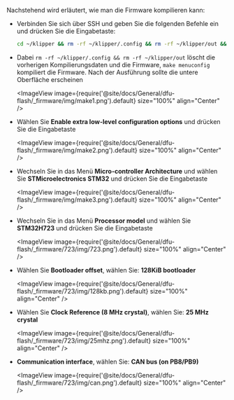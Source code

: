 Nachstehend wird erläutert, wie man die Firmware kompilieren kann:
* Verbinden Sie sich über SSH und geben Sie die folgenden Befehle ein und drücken Sie die Eingabetaste:

    ```bash
    cd ~/klipper && rm -rf ~/klipper/.config && rm -rf ~/klipper/out && make menuconfig
    ```

* Dabei `rm -rf ~/klipper/.config && rm -rf ~/klipper/out` löscht die vorherigen Kompilierungsdaten und die Firmware, `make menuconfig` kompiliert die Firmware. Nach der Ausführung sollte die untere Oberfläche erscheinen

    <ImageView image={require('@site/docs/General/dfu-flash/_firmware/img/make1.png').default} size="100%" align="Center" />

* Wählen Sie **Enable extra low-level configuration options** und drücken Sie die Eingabetaste

    <ImageView image={require('@site/docs/General/dfu-flash/_firmware/img/make2.png').default} size="100%" align="Center" />

* Wechseln Sie in das Menü **Micro-controller Architecture** und wählen Sie **STMicroelectronics STM32** und drücken Sie die Eingabetaste

    <ImageView image={require('@site/docs/General/dfu-flash/_firmware/img/make3.png').default} size="100%" align="Center" />

* Wechseln Sie in das Menü **Processor model** und wählen Sie **STM32H723** und drücken Sie die Eingabetaste

    <ImageView image={require('@site/docs/General/dfu-flash/_firmware/723/img/723.png').default} size="100%" align="Center" />

* Wählen Sie **Bootloader offset**, wählen Sie: **128KiB bootloader**

    <ImageView image={require('@site/docs/General/dfu-flash/_firmware/723/img/128kb.png').default} size="100%" align="Center" />

* Wählen Sie **Clock Reference (8 MHz crystal)**, wählen Sie: **25 MHz crystal**

    <ImageView image={require('@site/docs/General/dfu-flash/_firmware/723/img/25mhz.png').default} size="100%" align="Center" />

* **Communication interface**, wählen Sie: **CAN bus (on PB8/PB9)**

    <ImageView image={require('@site/docs/General/dfu-flash/_firmware/723/img/can.png').default} size="100%" align="Center" />